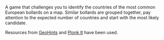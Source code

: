
A game that challenges you to identify the countries of the most common European bollards on a map. Similar bollards are grouped together, pay attention to the expected number of countries and start with the most likely candidate.

Resources from [GeoHints](https://geohints.com/meta/bollards) and [Plonk It](https://www.plonkit.net/) have been used.

<GroupPinSettings slug="european-bollards" store="europeanBollards" />
